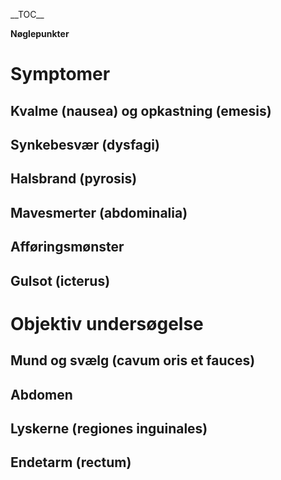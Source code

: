 __TOC__

'''Nøglepunkter'''

= Symptomer =

== Kvalme (nausea) og opkastning (emesis) ==

== Synkebesvær (dysfagi) ==

== Halsbrand (pyrosis) ==

== Mavesmerter (abdominalia) ==

== Afføringsmønster ==

== Gulsot (icterus) ==

= Objektiv undersøgelse =

== Mund og svælg (cavum oris et fauces) ==

== Abdomen ==

== Lyskerne (regiones inguinales) ==

== Endetarm (rectum) ==
